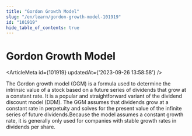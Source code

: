 ```yaml
---
title: "Gordon Growth Model"
slug: "/en/learn/gordon-growth-model-101919"
id: "101919"
hide_table_of_contents: true
---
```



# Gordon Growth Model

<ArticleMeta id={101919} updatedAt={'2023-09-26 13:58:58'} />
<div className='border-solid border-b border-t-0 my-4 border-[var(--ifm-color-gray-300)]' />

The Gordon growth model (GGM) is a formula used to determine the intrinsic value of a stock based on a future series of dividends that grow at a constant rate. It is a popular and straightforward variant of the dividend discount model (DDM). The GGM assumes that dividends grow at a constant rate in perpetuity and solves for the present value of the infinite series of future dividends.Because the model assumes a constant growth rate, it is generally only used for companies with stable growth rates in dividends per share.
